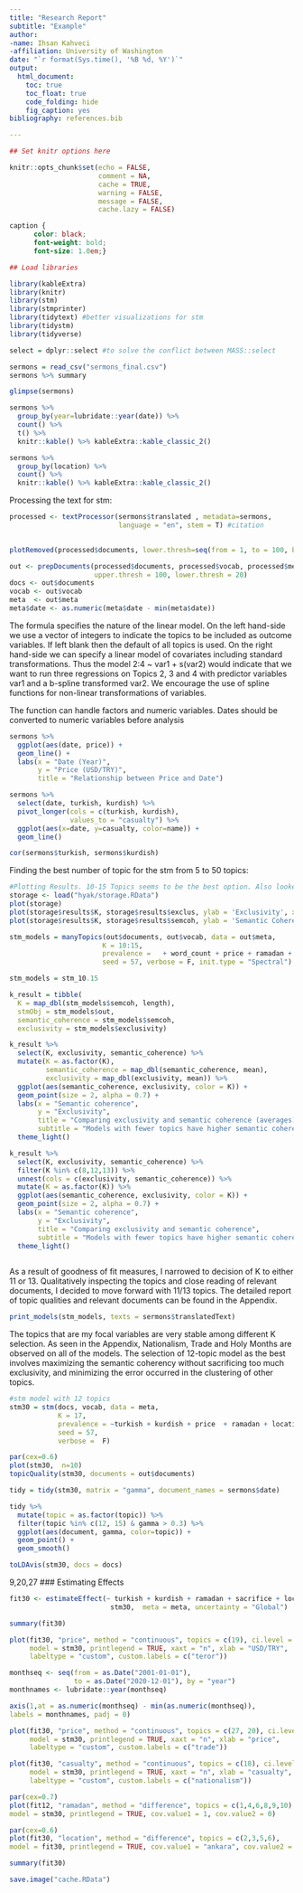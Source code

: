 ```yaml
---
title: "Research Report"
subtitle: "Example"
author: 
-name: Ihsan Kahveci
-affiliation: University of Washington
date: "`r format(Sys.time(), '%B %d, %Y')`"
output: 
  html_document:
    toc: true
    toc_float: true
    code_folding: hide
    fig_caption: yes
bibliography: references.bib

---
```


```r
## Set knitr options here

knitr::opts_chunk$set(echo = FALSE,
                      comment = NA, 
                      cache = TRUE,
                      warning = FALSE,
                      message = FALSE, 
                      cache.lazy = FALSE)

```

```css
caption {
      color: black;
      font-weight: bold;
      font-size: 1.0em;}

```

```r
## Load libraries

library(kableExtra)
library(knitr)
library(stm)
library(stmprinter)
library(tidytext) #better visualizations for stm
library(tidystm)
library(tidyverse)

select = dplyr::select #to solve the conflict between MASS::select

```



```r
sermons = read_csv("sermons_final.csv") 
sermons %>% summary 
```


```r
glimpse(sermons)
```

```r
sermons %>%
  group_by(year=lubridate::year(date)) %>% 
  count() %>%
  t() %>%
  knitr::kable() %>% kableExtra::kable_classic_2()
```

```r
sermons %>%
  group_by(location) %>% 
  count() %>%
  knitr::kable() %>% kableExtra::kable_classic_2()
```

Processing the text for stm:

```r
processed <- textProcessor(sermons$translated , metadata=sermons, 
                           language = "en", stem = T) #citation 
                            
```

```r
plotRemoved(processed$documents, lower.thresh=seq(from = 1, to = 100, by = 20))
```


```r
out <- prepDocuments(processed$documents, processed$vocab, processed$meta,
                     upper.thresh = 100, lower.thresh = 20)
docs <- out$documents
vocab <- out$vocab
meta  <- out$meta
meta$date <- as.numeric(meta$date - min(meta$date))

```




The formula specifies the nature of the linear model. On the left hand-side we use a vector of integers to indicate the topics to be included as outcome variables. If left blank then the default of all topics is used. On the right hand-side we can specify a linear model of covariates including standard transformations. Thus the model 2:4 ~ var1 + s(var2) would indicate that we want to run three regressions on Topics 2, 3 and 4 with predictor variables var1 and a b-spline transformed var2. We encourage the use of spline functions for non-linear transformations of variables.

The function can handle factors and numeric variables. Dates should be converted to numeric variables before analysis

```r
sermons %>% 
  ggplot(aes(date, price)) +
  geom_line() + 
  labs(x = "Date (Year)", 
       y = "Price (USD/TRY)", 
       title = "Relationship between Price and Date")
```


```r
sermons %>%
  select(date, turkish, kurdish) %>%
  pivot_longer(cols = c(turkish, kurdish),
               values_to = "casualty") %>% 
  ggplot(aes(x=date, y=casualty, color=name)) + 
  geom_line()
```

```r
cor(sermons$turkish, sermons$kurdish)
```


Finding the best number of topic for the stm from 5 to 50 topics:

```r
#Plotting Results. 10-15 Topics seems to be the best option. Also looked at topics to see if they made sense.
storage <- load("hyak/storage.RData")
plot(storage)
plot(storage$results$K, storage$results$exclus, ylab = 'Exclusivity', xlab = 'Topics')
plot(storage$results$K, storage$results$semcoh, ylab = 'Semantic Coherence', xlab = 'Topics')
```




```r
stm_models = manyTopics(out$documents, out$vocab, data = out$meta,
                       K = 10:15, 
                       prevalence =   + word_count + price + ramadan + sacrifice, 
                       seed = 57, verbose = F, init.type = "Spectral")
```

```r
stm_models = stm_10.15
```



```r
k_result = tibble(
  K = map_dbl(stm_models$semcoh, length),
  stmObj = stm_models$out,
  semantic_coherence = stm_models$semcoh,
  exclusivity = stm_models$exclusivity)
```



```r
k_result %>%
  select(K, exclusivity, semantic_coherence) %>%
  mutate(K = as.factor(K),
         semantic_coherence = map_dbl(semantic_coherence, mean), 
         exclusivity = map_dbl(exclusivity, mean)) %>% 
  ggplot(aes(semantic_coherence, exclusivity, color = K)) +
  geom_point(size = 2, alpha = 0.7) +
  labs(x = "Semantic coherence",
       y = "Exclusivity",
       title = "Comparing exclusivity and semantic coherence (averages)",
       subtitle = "Models with fewer topics have higher semantic coherence for more topics, but lower exclusivity") + 
  theme_light()

```

```r
k_result %>%
  select(K, exclusivity, semantic_coherence) %>%
  filter(K %in% c(8,12,13)) %>%
  unnest(cols = c(exclusivity, semantic_coherence)) %>%
  mutate(K = as.factor(K)) %>%
  ggplot(aes(semantic_coherence, exclusivity, color = K)) +
  geom_point(size = 2, alpha = 0.7) +
  labs(x = "Semantic coherence",
       y = "Exclusivity",
       title = "Comparing exclusivity and semantic coherence",
       subtitle = "Models with fewer topics have higher semantic coherence for more topics, but lower exclusivity") + 
  theme_light()
 
```

As a result of goodness of fit measures, I narrowed to decision of K to either 11 or 13. Qualitatively inspecting the topics and close 
reading of relevant documents, I decided to move forward with 11/13 topics.  The detailed report of topic qualities and relevant documents can be found in the Appendix. 



```r
print_models(stm_models, texts = sermons$translatedText)
```

The topics that are my focal variables are very stable among different K selection. As seen in the Appendix, Nationalism, Trade and Holy Months are observed on all of the models. The selection of 12-topic model as the best involves maximizing the semantic coherency without sacrificing too much exclusivity, and minimizing the error occurred in the clustering of other topics. 


```r
#stm model with 12 topics
stm30 = stm(docs, vocab, data = meta,
            K = 17,  
            prevalence = ~turkish + kurdish + price  + ramadan + location + sacrifice,  
            seed = 57,
            verbose =  F)

par(cex=0.6)
plot(stm30,  n=10)
topicQuality(stm30, documents = out$documents)
```
```r
tidy = tidy(stm30, matrix = "gamma", document_names = sermons$date)
```

```r
tidy %>% 
  mutate(topic = as.factor(topic)) %>%
  filter(topic %in% c(12, 15) & gamma > 0.3) %>% 
  ggplot(aes(document, gamma, color=topic)) + 
  geom_point() + 
  geom_smooth()
```

```r
toLDAvis(stm30, docs = docs)
```

9,20,27
### Estimating Effects


```r
fit30 <- estimateEffect(~ turkish + kurdish + ramadan + sacrifice + location + price,
                         stm30,  meta = meta, uncertainty = "Global")

```

```r
summary(fit30)
```


```r
plot(fit30, "price", method = "continuous", topics = c(19), ci.level = 0.95,
     model = stm30, printlegend = TRUE, xaxt = "n", xlab = "USD/TRY", 
     labeltype = "custom", custom.labels = c("teror"))

monthseq <- seq(from = as.Date("2001-01-01"),
                to = as.Date("2020-12-01"), by = "year")
monthnames <- lubridate::year(monthseq)

axis(1,at = as.numeric(monthseq) - min(as.numeric(monthseq)), 
labels = monthnames, padj = 0)
```
```r
plot(fit30, "price", method = "continuous", topics = c(27, 20), ci.level = 0.95,
     model = stm30, printlegend = TRUE, xaxt = "n", xlab = "price", 
     labeltype = "custom", custom.labels = c("trade"))
```
```r
plot(fit30, "casualty", method = "continuous", topics = c(18), ci.level = 0.95,
     model = stm30, printlegend = TRUE, xaxt = "n", xlab = "casualty", 
     labeltype = "custom", custom.labels = c("nationalism"))
```

```r
par(cex=0.7)
plot(fit12, "ramadan", method = "difference", topics = c(1,4,6,8,9,10),
model = stm30, printlegend = TRUE, cov.value1 = 1, cov.value2 = 0)
```

```r
par(cex=0.6)
plot(fit30, "location", method = "difference", topics = c(2,3,5,6),
model = fit30, printlegend = TRUE, cov.value1 = "ankara", cov.value2 = "istanbul")
```


```r
summary(fit30)
```



```r
save.image("cache.RData")
```

